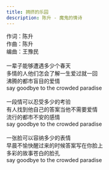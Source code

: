 ```yaml
---
title: 拥挤的乐园
description: 陈升 - 魔鬼的情诗
---
```


作词：陈升<br />作曲：陈升<br />编曲：王豫民<br /><br />一辈子能够遭遇多少个春天<br />多情的人他们怎会了解一生爱过就一回<br />沸腾的都市盲目的爱情<br />say goodbye to the crowded paradise<br /><br />一段情可以忍受多少的考验<br />有人找到他自己的答案当他不需要爱情<br />流行的都市不安的感情<br />say goodbye to the crowded paradise<br /><br />一张脸可以容纳多少的表情<br />早晨不愉快醒过来的时候答案写在你脸上<br />多彩的故事苍白的脸孔<br />say goodbye to the crowded paradise